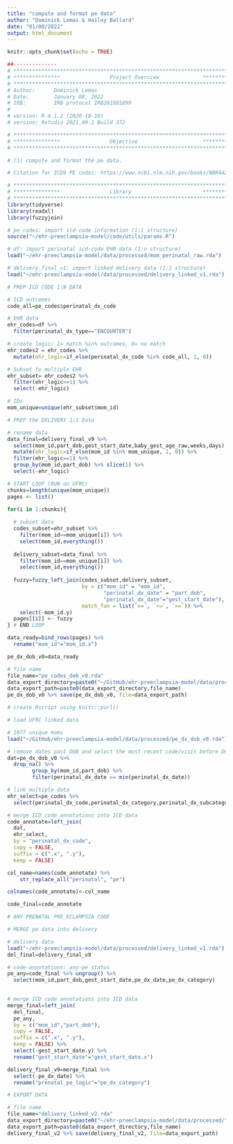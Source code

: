 ```yaml
---
title: "compute and format pe data"
author: "Dominick Lemas & Hailey Ballard"
date: "01/08/2022"
output: html_document
---
```


```r
knitr::opts_chunk$set(echo = TRUE)
```

```r
##-------------- 
# **************************************************************************** #
# ***************                Project Overview              *************** #
# **************************************************************************** #
# Author:      Dominick Lemas
# Date:        January 08, 2022
# IRB:         IRB protocol IRB201601899  
#
# version: R 4.1.2 (2020-10-10)
# version: Rstudio 2021.09.1 Build 372  

# **************************************************************************** #
# ***************                Objective                     *************** #
# **************************************************************************** #

# (1) compute and format the pe data.

# Citation for ICD9 PE codes: https://www.ncbi.nlm.nih.gov/books/NBK442039/table/sb222.t7/

```


```r
# **************************************************************************** #
# ***************                Library                       *************** #
# **************************************************************************** #
library(tidyverse)
library(readxl)
library(fuzzyjoin)

```

```r

# pe_codes: import icd-code information (1:1 structure)
source("~/ehr-preeclampsia-model/code/utils/params.R")

# df: import perinatal icd-code EHR data (1:n structure)
load("~/ehr-preeclampsia-model/data/processed/mom_perinatal_raw.rda")

# delivery_final_v1: import linked delivery data (1:1 structure)
load("~/ehr-preeclampsia-model/data/processed/delivery_linked_v1.rda")

```

```r

# PREP ICD CODE 1:N DATA

# ICD outcomes
code_all=pe_codes$perinatal_dx_code

# EHR data
ehr_codes=df %>%
  filter(perinatal_dx_type=="ENCOUNTER")

# create logic: 1= match %in% outcomes, 0= no match  
ehr_codes2 = ehr_codes %>%
  mutate(ehr_logic=if_else(perinatal_dx_code %in% code_all, 1, 0)) 

# Subset to multiple EHR
ehr_subset= ehr_codes2 %>%
  filter(ehr_logic==1) %>%
  select(-ehr_logic)

# IDs
mom_unique=unique(ehr_subset$mom_id)

```


```r

# PREP the DELIVERY 1:1 Data

# rename data
data_final=delivery_final_v9 %>%
  select(mom_id,part_dob,gest_start_date,baby_gest_age_raw,weeks,days) %>%
  mutate(ehr_logic=if_else(mom_id %in% mom_unique, 1, 0)) %>%
  filter(ehr_logic==1) %>%
  group_by(mom_id,part_dob) %>% slice(1) %>%
  select(-ehr_logic)

```

```r

# START LOOP (RUN on UFRC)
chunks=length(unique(mom_unique)) 
pages <- list()

for(i in 1:chunks){
  
  # subset data
  codes_subset=ehr_subset %>%
    filter(mom_id==mom_unique[i]) %>%
    select(mom_id,everything())
  
  delivery_subset=data_final %>%
    filter(mom_id==mom_unique[i]) %>%
    select(mom_id,everything())
  
  fuzzy=fuzzy_left_join(codes_subset,delivery_subset,
                        by = c("mom_id" = "mom_id",
                               "perinatal_dx_date" = "part_dob",
                               "perinatal_dx_date"="gest_start_date"),
                        match_fun = list(`==`, `<=`, `>=`)) %>%
    select(-mom_id.y)
  pages[[i]] <- fuzzy
} # END LOOP

data_ready=bind_rows(pages) %>%
  rename("mom_id"="mom_id.x")

pe_dx_dob_v0=data_ready

# file name
file_name="pe_codes_dob_v0.rda"
data_export_directory=paste0("~/GitHub/ehr-preeclampsia-model/data/processed/") 
data_export_path=paste0(data_export_directory,file_name)
pe_dx_dob_v0 %>% save(pe_dx_dob_v0, file=data_export_path)

# create Rscript using knitr::purl()

```

```r
# load UFRC linked data

# 1077 unique moms
load("~/GitHub/ehr-preeclampsia-model/data/processed/pe_dx_dob_v0.rda")

# remove dates past DOB and select the most recent code/visit before DOB. 
dat=pe_dx_dob_v0 %>%
  drop_na() %>% 
        group_by(mom_id,part_dob) %>% 
        filter(perinatal_dx_date == min(perinatal_dx_date))

# link multiple data
ehr_select=pe_codes %>%
  select(perinatal_dx_code,perinatal_dx_category,perinatal_dx_subcategory,perinatal_dx_gestation)

# merge ICD code annotations into ICD data
code_annotate=left_join(
  dat,
  ehr_select,
  by = "perinatal_dx_code",
  copy = FALSE,
  suffix = c(".x", ".y"),
  keep = FALSE)

col_name=names(code_annotate) %>% 
    str_replace_all("perinatal", "pe")

colnames(code_annotate)<-col_name

code_final=code_annotate

```

```r

# ANY PRENATAL PRE_ECLAMPSIA CODE

# MERGE pe data into delivery

# delivery data
load("~/ehr-preeclampsia-model/data/processed/delivery_linked_v1.rda")
del_final=delivery_final_v9

# code-annotations: any-pe status
pe_any=code_final %>% ungroup() %>%
  select(mom_id,part_dob,gest_start_date,pe_dx_date,pe_dx_category)
  

# merge ICD code annotations into ICD data
merge_final=left_join(
  del_final,
  pe_any,
  by = c("mom_id","part_dob"),
  copy = FALSE,
  suffix = c(".x", ".y"),
  keep = FALSE) %>%
  select(-gest_start_date.y) %>%
  rename("gest_start_date"="gest_start_date.x")

delivery_final_v9=merge_final %>%
  select(-pe_dx_date) %>%
  rename("prenatal_pe_logic"="pe_dx_category")

# EXPORT DATA

# file name
file_name="delivery_linked_v2.rda"
data_export_directory=paste0("~/ehr-preeclampsia-model/data/processed/") 
data_export_path=paste0(data_export_directory,file_name)
delivery_final_v2 %>% save(delivery_final_v2, file=data_export_path)

```


